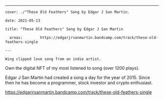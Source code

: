 ---

    cover: ./"These Old Feathers" Song by Edgar J San Martin.

    date: 2021-05-13

    title: "These Old Feathers" Song by Edgar J San Martin

      areas:        https://edgarjrsanmartin.bandcamp.com/track/these-old-feathers-single

    ---

    Wing clipped love song from an indie artist.

Own the digital NFT of my most listened to song (over 1200 plays).

Edgar J San Martin had created a song a day for the year of 2015. Since then he has become a programmer, stock investor and crypto enthusiast.

https://edgarjrsanmartin.bandcamp.com/track/these-old-feathers-single
    